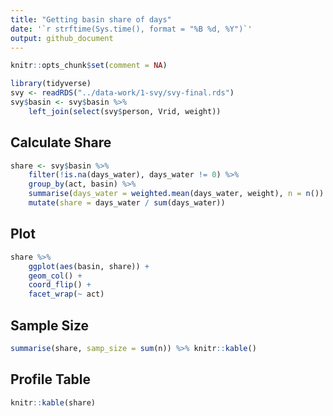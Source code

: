 ---
title: "Getting basin share of days"
date: '`r strftime(Sys.time(), format = "%B %d, %Y")`'
output: github_document
---

```{r setup, message=FALSE, include = FALSE}
knitr::opts_chunk$set(comment = NA)
```

```{r, message = FALSE, warning = FALSE}
library(tidyverse)
svy <- readRDS("../data-work/1-svy/svy-final.rds")
svy$basin <- svy$basin %>%
    left_join(select(svy$person, Vrid, weight))
```

## Calculate Share

```{r}
share <- svy$basin %>%
    filter(!is.na(days_water), days_water != 0) %>%
    group_by(act, basin) %>%
    summarise(days_water = weighted.mean(days_water, weight), n = n()) %>%
    mutate(share = days_water / sum(days_water))
```

## Plot

```{r}
share %>%
    ggplot(aes(basin, share)) +
    geom_col() +
    coord_flip() +
    facet_wrap(~ act)
```

## Sample Size

```{r}
summarise(share, samp_size = sum(n)) %>% knitr::kable()
```

## Profile Table

```{r}
knitr::kable(share)
```


